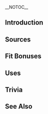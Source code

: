 {{EquipmentInfo|}}
__NOTOC__

==Introduction==


==Sources==


==Fit Bonuses==


==Uses==


==Trivia==


==See Also==

{{Equipmentlist}}
